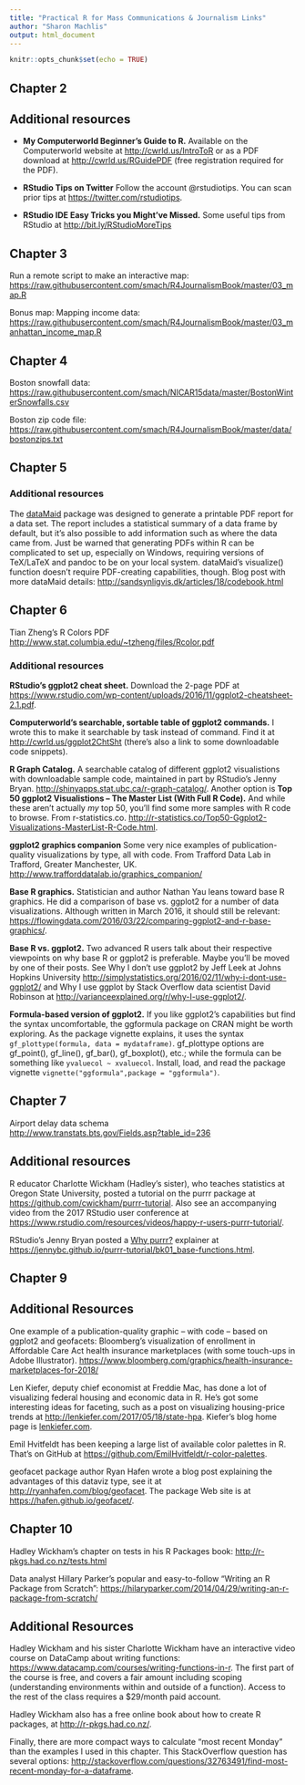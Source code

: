 ```yaml
---
title: "Practical R for Mass Communications & Journalism Links"
author: "Sharon Machlis"
output: html_document
---
```


```r
knitr::opts_chunk$set(echo = TRUE)
```

## Chapter 2

## Additional resources

* **My Computerworld Beginner's Guide to R.** Available on the Computerworld website at [http://cwrld.us/IntroToR](http://cwrld.us/IntroToR) or as a PDF download at [http://cwrld.us/RGuidePDF](http://cwrld.us/RGuidePDF) (free registration required for the PDF).

* **RStudio Tips on Twitter** Follow the account @rstudiotips. You can scan prior tips at [https://twitter.com/rstudiotips](https://twitter.com/rstudiotips).

* **RStudio IDE Easy Tricks you Might've Missed.** Some useful tips from RStudio at [http://bit.ly/RStudioMoreTips](http://bit.ly/RStudioMoreTips)


## Chapter 3

Run a remote script to make an interactive map: <br /> [https://raw.githubusercontent.com/smach/R4JournalismBook/master/03_map.R](https://raw.githubusercontent.com/smach/R4JournalismBook/master/03_map.R)

Bonus map: Mapping income data: <br />
[https://raw.githubusercontent.com/smach/R4JournalismBook/master/03_manhattan_income_map.R](https://raw.githubusercontent.com/smach/R4JournalismBook/master/03_manhattan_income_map.R)

## Chapter 4

Boston snowfall data: <br />
[https://raw.githubusercontent.com/smach/NICAR15data/master/BostonWinterSnowfalls.csv](https://raw.githubusercontent.com/smach/NICAR15data/master/BostonWinterSnowfalls.csv)

Boston zip code file: <br />
[https://raw.githubusercontent.com/smach/R4JournalismBook/master/data/bostonzips.txt](https://raw.githubusercontent.com/smach/R4JournalismBook/master/data/bostonzips.txt)

## Chapter 5 

### Additional resources

The [dataMaid](https://github.com/ekstroem/dataMaid) package was designed to generate a printable PDF report for a data set. The report includes a statistical summary of a data frame by default, but it's also possible to add information such as where the data came from. Just be warned that generating PDFs within R can be complicated to set up, especially on Windows, requiring versions of TeX/LaTeX and pandoc to be on your local system. dataMaid's visualize() function doesn't require PDF-creating capabilities, though. Blog post with more dataMaid details: [http://sandsynligvis.dk/articles/18/codebook.html](http://sandsynligvis.dk/articles/18/codebook.html)

## Chapter 6
Tian Zheng's R Colors PDF <br />
[http://www.stat.columbia.edu/~tzheng/files/Rcolor.pdf](http://www.stat.columbia.edu/~tzheng/files/Rcolor.pdf)

### Additional resources

**RStudio's ggplot2 cheat sheet.** Download the 2-page PDF at [https://www.rstudio.com/wp-content/uploads/2016/11/ggplot2-cheatsheet-2.1.pdf](https://www.rstudio.com/wp-content/uploads/2016/11/ggplot2-cheatsheet-2.1.pdf).
	
**Computerworld's searchable, sortable table of ggplot2 commands.** I wrote this to make it searchable by task instead of command. Find it at [http://cwrld.us/ggplot2ChtSht](http://cwrld.us/ggplot2ChtSht) (there's also a link to some downloadable code snippets).

**R Graph Catalog.** A searchable catalog of different ggplot2 visualistions with downloadable sample code, maintained in part by RStudio's Jenny Bryan. [http://shinyapps.stat.ubc.ca/r-graph-catalog/](http://shinyapps.stat.ubc.ca/r-graph-catalog/). Another option is **Top 50 ggplot2 Visualistions -- The Master List (With Full R Code).** And while these aren't actually _my_ top 50, you'll find some more samples with R code to browse. From r-statistics.co. [http://r-statistics.co/Top50-Ggplot2-Visualizations-MasterList-R-Code.html](http://r-statistics.co/Top50-Ggplot2-Visualizations-MasterList-R-Code.html).

**ggplot2 graphics companion** Some very nice examples of publication-quality visualizations by type, all with code. From Trafford Data Lab in Trafford, Greater Manchester, UK. [http://www.trafforddatalab.io/graphics_companion/](http://www.trafforddatalab.io/graphics_companion/)

**Base R graphics.** Statistician and author Nathan Yau leans toward base R graphics. He did a comparison of base vs. ggplot2 for a number of data visualizations. Although written in March 2016, it should still be relevant: [https://flowingdata.com/2016/03/22/comparing-ggplot2-and-r-base-graphics/](https://flowingdata.com/2016/03/22/comparing-ggplot2-and-r-base-graphics/).

**Base R vs. ggplot2.** Two advanced R users talk about their respective viewpoints on why base R or ggplot2 is preferable. Maybe you'll be moved by one of their posts. See Why I don't use ggplot2 by Jeff Leek at Johns Hopkins University [http://simplystatistics.org/2016/02/11/why-i-dont-use-ggplot2/](http://simplystatistics.org/2016/02/11/why-i-dont-use-ggplot2/) and Why I use ggplot by Stack Overflow data scientist David Robinson at [http://varianceexplained.org/r/why-I-use-ggplot2/](http://varianceexplained.org/r/why-I-use-ggplot2/).

**Formula-based version of ggplot2.** If you like ggplot2's capabilities but find the syntax uncomfortable, the ggformula package on CRAN might be worth exploring. As the package vignette explains, it uses the syntax `gf_plottype(formula, data = mydataframe)`.  gf_plottype options are gf_point(), gf_line(), gf_bar(), gf_boxplot(), etc.; while the formula can be something like `yvaluecol ~ xvaluecol`. Install, load, and read the package vignette `vignette("ggformula",package = "ggformula")`.

## Chapter 7

Airport delay data schema<br />
[http://www.transtats.bts.gov/Fields.asp?table_id=236](http://www.transtats.bts.gov/Fields.asp?table_id=236)

## Additional resources

R educator Charlotte Wickham (Hadley's sister), who teaches statistics at Oregon State University, posted a tutorial on the purrr package at [https://github.com/cwickham/purrr-tutorial](https://github.com/cwickham/purrr-tutorial). Also see an accompanying video from the 2017 RStudio user conference at [https://www.rstudio.com/resources/videos/happy-r-users-purrr-tutorial/](https://www.rstudio.com/resources/videos/happy-r-users-purrr-tutorial/).

RStudio's Jenny Bryan posted a [Why purrr?](https://jennybc.github.io/purrr-tutorial/bk01_base-functions.html) explainer at [https://jennybc.github.io/purrr-tutorial/bk01_base-functions.html](https://jennybc.github.io/purrr-tutorial/bk01_base-functions.html).



## Chapter 9

## Additional Resources

One example of a publication-quality graphic -- with code --  based on ggplot2 and geofacets: Bloomberg's visualization of enrollment in Affordable Care Act health insurance marketplaces (with some touch-ups in Adobe Illustrator). [https://www.bloomberg.com/graphics/health-insurance-marketplaces-for-2018/](https://www.bloomberg.com/graphics/health-insurance-marketplaces-for-2018/)

Len Kiefer, deputy chief economist at Freddie Mac, has done a lot of visualizing federal housing and economic data in R. He's got some interesting ideas for faceting, such as a post on visualizing housing-price trends at [http://lenkiefer.com/2017/05/18/state-hpa](http://lenkiefer.com/2017/05/18/state-hpa). Kiefer's blog home page is [lenkiefer.com](http://lenkiefer.com).

Emil Hvitfeldt has been keeping a large list of available color palettes in R. That's on GitHub at [https://github.com/EmilHvitfeldt/r-color-palettes](https://github.com/EmilHvitfeldt/r-color-palettes).

geofacet package author Ryan Hafen wrote a blog post explaining the advantages of this dataviz type, see it at [http://ryanhafen.com/blog/geofacet](http://ryanhafen.com/blog/geofacet). The package Web site is at [https://hafen.github.io/geofacet/](https://hafen.github.io/geofacet/).

## Chapter 10

Hadley Wickham's chapter on tests in his R Packages book: [http://r-pkgs.had.co.nz/tests.html](http://r-pkgs.had.co.nz/tests.html)

Data analyst Hillary Parker's popular and easy-to-follow "Writing an R Package from Scratch": [https://hilaryparker.com/2014/04/29/writing-an-r-package-from-scratch/](https://hilaryparker.com/2014/04/29/writing-an-r-package-from-scratch/)

## Additional Resources

Hadley Wickham and his sister Charlotte Wickham have an interactive video course on DataCamp about writing functions: [https://www.datacamp.com/courses/writing-functions-in-r](https://www.datacamp.com/courses/writing-functions-in-r). The first part of the course is free, and covers a fair amount including scoping (understanding environments within and outside of a function). Access to the rest of the class requires a $29/month paid account.

Hadley Wickham also has a free online book about how to create R packages, at [http://r-pkgs.had.co.nz/](http://r-pkgs.had.co.nz/).

Finally, there are more compact ways to calculate "most recent Monday" than the examples I used in this chapter. This StackOverflow question has several options: [http://stackoverflow.com/questions/32763491/find-most-recent-monday-for-a-dataframe](http://stackoverflow.com/questions/32763491/find-most-recent-monday-for-a-dataframe).
